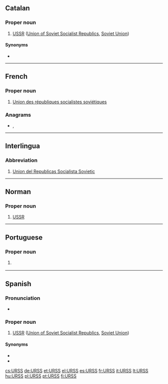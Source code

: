 ==Catalan==

===Proper noun===
{{ca-proper noun|f}}

# [[USSR]] ([[Union of Soviet Socialist Republics]], [[Soviet Union]])

====Synonyms====
* {{l|ca|Unió de Repúbliques Socialistes Soviètiques}}
----
==French==

===Proper noun===
{{fr-proper noun|f}}

# [[Union des républiques socialistes soviétiques]]

===Anagrams===
* {{l|fr|surs}}, {{l|fr|sûrs}}

----

==Interlingua==

===Abbreviation===
{{rfc-header|Abbreviation}}
{{head|ia|abbreviation}}

# [[Union del Republicas Socialista Sovietic]]

----

==Norman==

===Proper noun===
{{nrf-proper noun|f}}

# {{lb|nrf|Jersey}} {{initialism of|Unnion d'Républyiques Socialistes Soviétiques|lang=nrf}} [[USSR]] {{gloss|the Soviet Union}}

----

==Portuguese==

===Proper noun===
{{pt-proper noun|f}}

# {{initialism of|União das Repúblicas Socialistas Soviéticas|lang=pt}} {{l|en|USSR}} {{gloss|the Soviet Union}}

----

==Spanish==
{{wikipedia|lang=es}}

===Pronunciation===
* {{IPA|/urs/|lang=es}}

===Proper noun===
{{es-proper noun|f}}

# [[USSR]] ([[Union of Soviet Socialist Republics]], [[Soviet Union]])

====Synonyms====
* {{l|es|Unión de Repúblicas Socialistas Soviéticas}}
* {{l|es|Unión Soviética}}

[[cs:URSS]]
[[de:URSS]]
[[et:URSS]]
[[el:URSS]]
[[es:URSS]]
[[fr:URSS]]
[[it:URSS]]
[[lt:URSS]]
[[hu:URSS]]
[[pl:URSS]]
[[pt:URSS]]
[[fi:URSS]]